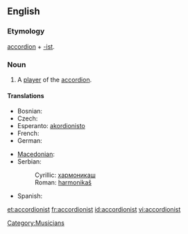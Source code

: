 ==English==

===Etymology===
[[accordion]] + [[-ist]].

===Noun===
{{en-noun}}

# A [[player]] of the [[accordion]].

====Translations====
{{trans-top|player of an accordion}}
* Bosnian: {{t-|bs|harmonikaš|m}}
* Czech: {{t-|cs|harmonikář|m}}
* Esperanto: [[akordionisto]]
* French: {{t+|fr|accordéoniste|m|f}}
* German: {{t+|de|Akkordeonspieler|m}}
{{trans-mid}}
* [[Macedonian]]: {{t|mk|армоникаш|m|tr=armonikáš}}
* Serbian:
*: Cyrillic: [[хармоникаш#Serbian|хармоникаш]] {{m}}
*: Roman: [[harmonikaš#Serbian|harmonikaš]] {{m}}
* Spanish: {{t-|es|acordeonista|m|f}}
{{trans-bottom}}

[[Category:Musicians]]

[[et:accordionist]]
[[fr:accordionist]]
[[id:accordionist]]
[[vi:accordionist]]